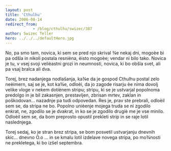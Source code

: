 ```yaml
---
layout: post
title: 'Cthulhu'
date: 2006-08-14
redirect_from: 
            - /blog/cthulhu/swizec/387
author: Swizec Teller
hero: ../../../defaultHero.jpg
---
```

No, pa smo tam, novica, ki sem se pred njo skrival ¾e nekaj dni, mogoèe bi pa odšla in nikoli postala resnièna, èisto mogoèe; vendar ni bilo tako. Novica je tu, v vsej svoji velièastni grozi in neumnosti, novica, ki bo obšla svet, ali pa vsaj bralca ali dva.  
  
Torej, brez nadanjega nodlašanja, ka¾e da je gospod Cthulhu postal zelo neèimern, saj se je, kot ka¾e, odloèi, da jo zagode risarju èe nima dovolj velike vloge v nekem dotiènem stripu; stripu, ki se je ustvarjal popolnoma predolgo in je bil zakasnjen, prestavljen, zbrisan mrtev, zaklan in poškodovan... nazadnje pa tudi odpovedan. Res je, prav ste prebrali, odloèil sem se, da stripa ne bo. Popolno unièenje mojega truda se ni zgodilo enkrat, ne, zgodilo se je dvakrat, in ko se je zgodilo drugiè me je vse minilo. Odloèil sem se, da bom preprosto opustil prekleti strip in se raje lotil naslednjega.  
  
Torej sedaj, ko je stran brez stripa, se bom posvetil ustvarjanju dnevnih skic... dnevno O.o ... in se kmalu lotil izdelave novega stripa, po mo¾nosti ne prekletega, ki bo izšel septembra.